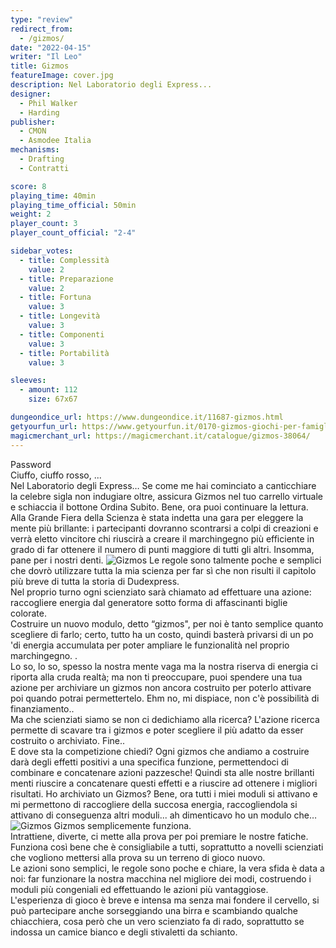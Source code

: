 ```yaml
---
type: "review"
redirect_from:
  - /gizmos/
date: "2022-04-15"
writer: "Il Leo"
title: Gizmos
featureImage: cover.jpg
description: Nel Laboratorio degli Express...
designer:
  - Phil Walker
  - Harding
publisher:
  - CMON
  - Asmodee Italia
mechanisms:
  - Drafting
  - Contratti

score: 8
playing_time: 40min
playing_time_official: 50min
weight: 2
player_count: 3
player_count_official: "2-4"

sidebar_votes:
  - title: Complessità
    value: 2
  - title: Preparazione
    value: 2
  - title: Fortuna
    value: 3
  - title: Longevità
    value: 3
  - title: Componenti
    value: 3
  - title: Portabilità
    value: 3

sleeves:
  - amount: 112
    size: 67x67

dungeondice_url: https://www.dungeondice.it/11687-gizmos.html
getyourfun_url: https://www.getyourfun.it/0170-gizmos-giochi-per-famiglia.html
magicmerchant_url: https://magicmerchant.it/catalogue/gizmos-38064/
---
```


<Setting>
  Password <br />
  Ciuffo, ciuffo rosso, ...
  <br />
  Nel Laboratorio degli Express… Se come me hai cominciato a canticchiare la celebre
  sigla non indugiare oltre, assicura Gizmos nel tuo carrello virtuale e schiaccia
  il bottone Ordina Subito. Bene, ora puoi continuare la lettura.
  <br />
  Alla Grande Fiera della Scienza è stata indetta una gara per eleggere la mente
  più brillante: i partecipanti dovranno scontrarsi a colpi di creazioni e verrà
  eletto vincitore chi riuscirà a creare il marchingegno più efficiente in grado
  di far ottenere il numero di punti maggiore di tutti gli altri. Insomma, pane per
  i nostri denti.
</Setting>

<img src="./game1.jpg" alt="Gizmos" />

<Rules>
  Le regole sono talmente poche e semplici che dovrò utilizzare tutta la mia
  scienza per far sì che non risulti il capitolo più breve di tutta la storia di
  Dudexpress. <br />
  Nel proprio turno ogni scienziato sarà chiamato ad effettuare una azione: raccogliere
  energia dal generatore sotto forma di affascinanti biglie colorate.
  <br />
  Costruire un nuovo modulo, detto “gizmos", per noi è tanto semplice quanto scegliere
  di farlo; certo, tutto ha un costo, quindi basterà privarsi di un po 'di energia
  accumulata per poter ampliare le funzionalità nel proprio marchingegno. .<br />
  Lo so, lo so, spesso la nostra mente vaga ma la nostra riserva di energia ci
  riporta alla cruda realtà; ma non ti preoccupare, puoi spendere una tua azione
  per archiviare un gizmos non ancora costruito per poterlo attivare poi quando
  potrai permettertelo. Ehm no, mi dispiace, non c'è possibilità di
  finanziamento..
  <br />
  Ma che scienziati siamo se non ci dedichiamo alla ricerca? L'azione ricerca
  permette di scavare tra i gizmos e poter scegliere il più adatto da esser
  costruito o archiviato. Fine..
  <br />E dove sta la competizione chiedi? Ogni gizmos che andiamo a costruire darà
  degli effetti positivi a una specifica funzione, permettendoci di combinare e concatenare
  azioni pazzesche! Quindi sta alle nostre brillanti menti riuscire a concatenare
  questi effetti e a riuscire ad ottenere i migliori risultati. Ho archiviato un
  Gizmos? Bene, ora tutti i miei moduli si attivano e mi permettono di raccogliere
  della succosa energia, raccogliendola si attivano di conseguenza altri moduli...
  ah dimenticavo ho un modulo che…
</Rules>

<img src="./game2.jpg" alt="Gizmos" />

<Feedback>
  Gizmos semplicemente funziona. <br />
  Intrattiene, diverte, ci mette alla prova per poi premiare le nostre fatiche. Funziona
  così bene che è consigliabile a tutti, soprattutto a novelli scienziati che vogliono
  mettersi alla prova su un terreno di gioco nuovo.
  <br />
  Le azioni sono semplici, le regole sono poche e chiare, la vera sfida è data a
  noi: far funzionare la nostra macchina nel migliore dei modi, costruendo i moduli
  più congeniali ed effettuando le azioni più vantaggiose. <br />
  L'esperienza di gioco è breve e intensa ma senza mai fondere il cervello, si
  può partecipare anche sorseggiando una birra e scambiando qualche chiacchiera,
  cosa però che un vero scienziato fa di rado, soprattutto se indossa un camice
  bianco e degli stivaletti da schianto.
</Feedback>
